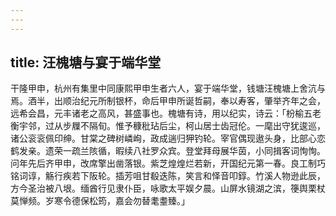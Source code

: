 ```yaml
---
---
---
```

title: 汪槐塘与宴于端华堂
---



干隆甲申，杭州有集里中同康熙甲申生者六人，宴于端华堂，钱塘汪槐塘上舍沆与焉。酒半，出顺治纪元所制银杯，命后甲申所诞哲嗣，奉以寿客，肇举齐年之会，远希会昌，元丰诸老之高风，甚盛事也。槐塘有诗，用以纪实，诗云：「枌榆五老衡宇邻，过从步屧不隔旬。惟予穅秕玷后尘，柯山居士齿冠伦。一麾出守犹逡巡，诸公衮衮佩印绅。甘棠之碑树嶙峋，政成遄归狎钓轮。宰官偶现遨头身，比部心恋鹤发亲。遗荣一疏兰陔循，暇续八社罗众宾。登堂拜母展华茵，小同揖客词恂恂。问年先后齐甲申，改席擎出凿落银。紫芝煌煌烂若新，开国纪元第一春。良工制巧铭词谆，觞行疾若下阪轮。插芳咀甘殽迭陈，笑言和怿音叩錞。竹溪人物逊此辰，方今圣治被八垠。缅酋行见隶仆臣，咏歌太平娱夕晨。山屏水镜湖之滨，箯舆栗杖莫惮频。岁寒令德保松筠，嘉会勿替耄耋臻。」